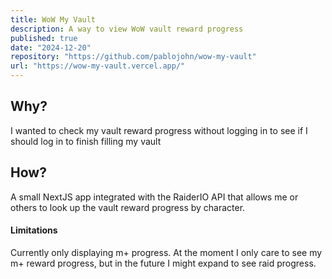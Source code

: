```yaml
---
title: WoW My Vault
description: A way to view WoW vault reward progress
published: true
date: "2024-12-20"
repository: "https://github.com/pablojohn/wow-my-vault"
url: "https://wow-my-vault.vercel.app/"
---
```


## Why?
I wanted to check my vault reward progress without logging in to see if I should log in to finish filling my vault

## How?
A small NextJS app integrated with the RaiderIO API that allows me or others to look up the vault reward progress by character.

#### Limitations
Currently only displaying m+ progress. At the moment I only care to see my m+ reward progress, but in the future I might expand to see raid progress.